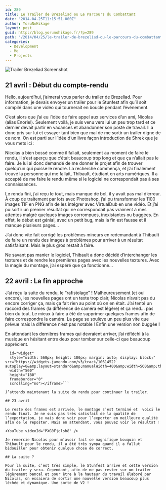 ```yaml
---
id: 289
title: Le Trailer de Brezeliad ou Le Parcours du Combattant
date: "2014-04-25T11:15:51.000Z"
author: YoruNoHikage
layout: post
guid: http://blog.yorunohikage.fr/?p=289
path: "/2014/04/25/le-trailer-de-brezeliad-ou-le-parcours-du-combattant/"
categories:
  - Development
  - Me
  - Projects
---
```

![Trailer Brezeliad Screenshot](brezeliad-trailer-cover.png)

## 21 avril : Début du compte-rendu

Hello, aujourd’hui, j’aimerai vous parler du trailer de Brezeliad. Pour information, je devais envoyer un trailer pour le Stunfest afin qu’il soit compilé dans une vidéo qui tournerait en boucle pendant l’événement.

C’est alors que j’ai eu l’idée de faire appel aux services d’un ami, Nicolas (alias Enoriel). Seulement voilà, je suis venu vers lui un peu trop tard et ce dernier devait partir en vacances et abandonner son poste de travail. Il a donc pris sur lui et essayer tant bien que mal de me sortir un trailer digne de ce nom. On est parti sur l’idée d’un livre façon introduction de Shrek que je vous mets ici :

<YouTube videoId="RVsa1ETTXrA" />

Nicolas a bien bossé comme il fallait, seulement au moment de faire le rendu, il s’est aperçu que c’était beaucoup trop long et que ça n’allait pas le faire. Je lui ai donc demandé de me donner le projet afin de trouver quelqu’un qui puisse le rendre. La recherche commença, et j’ai finalement trouvé la personne qui me fallait, Thibault, étudiant en arts numériques. Il a accepté de me faire le rendu même si le logiciel ne correspondait pas à ses connaissances.

Le rendu fini, j’ai reçu le tout, mais manque de bol, il y avait pas mal d’erreur. À coup de traitement par lots avec Photoshop, j’ai pu transformer les 1100 images TIF en PNG afin de les intégrer avec VirtualDub en une vidéo. Et j’ai pu sortir un premier résultat qui ne correspondait pas vraiment à mes attentes malgré quelques images corrompues, inexistantes ou buggées. En effet, le début est génial, avec un petit bug, mais la fin est fausse et il manque plusieurs pages…

<YouTube videoId="QlB8IXJGmfo" />

J’ai donc vite fait corrigé les problèmes mineurs en redemandant à Thibault de faire un rendu des images à problèmes pour arriver à un résultat satisfaisant. Mais le plus gros restait à faire.

<YouTube videoId="jHkcDxc6yPo" />

Ne savant pas manier le logiciel, Thibault a donc décidé d’interchanger les textures et de rendre les premières pages avec les nouvelles textures. Avec la magie du montage, j’ai espéré que ça fonctionne…

## 22 avril : La fin approche

J’ai reçu la suite du rendu, le “rafistolage” ! Malheureusement (et oui encore), les nouvelles pages ont un texte trop clair, Nicolas n’avait pas du encore corriger ça, mais ça fait rien au point où on en était. J’ai tenté un raccord des frames (la différence de caméra est légère) et ça rend… pas bien du tout. Le mieux à faire a été de supprimer quelques frames afin de faire correspondre la caméra. La page se soulève un peu plus vite que prévue mais la différence n’est pas notable ! Enfin une version non buggée !

<YouTube videoId="Mr0QTcgub" />

En attendant les dernières frames qui devraient arriver, j’ai réfléchi à la musique en hésitant entre deux pour tomber sur celle-ci que beaucoup apprécient.

```<iframe
  id="widget"
  style="width: 560px; height: 180px; margin: auto; display: block;" src="https://widgets.jamendo.com/v3/track/1061452?autoplay=0&amp;layout=standard&amp;manualWidth=400&amp;width=560&amp;theme=dark&amp;highlight=6&amp;tracklist=true&amp;tracklist_n=3&amp;embedCode="
  width="560"
  height="180"
  frameborder="0"
  scrolling="no"></iframe>```

J’attends maintenant la suite du rendu pour continuer le trailer.

## 23 avril

Le reste des frames est arrivée, le montage s’est terminé et  voici le rendu final. Je ne suis pas très satisfait de la qualité de l’exportation, je vais donc voir pour l’exporter en meilleure qualité afin de le reposter. Mais en attendant, vous pouvez voir le résultat !

<YouTube videoId="PXG0Fjclsh8" />

Je remercie Nicolas pour m’avoir fait ce magnifique bouquin et Thibault pour le rendu, il a été très sympa quand il a fallut bidouiller pour obtenir quelque chose de correct.

## La suite ?

Pour la suite, c’est très simple, le Stunfest arrive et cette version du trailer y sera. Cependant, afin de ne pas rester sur un trailer légèrement bancal et pour être à la hauteur du travail élaboré par Nicolas, on essaiera de sortir une nouvelle version beaucoup plus léchée et dynamique. Une sorte de V2 !
